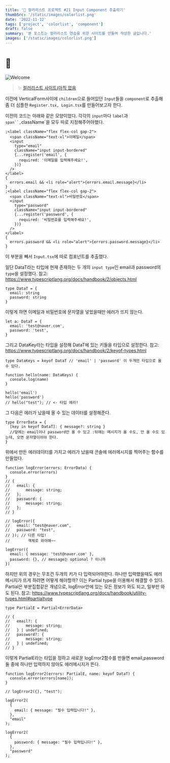 ```yaml
---
title: '🎉 컬러리스트 프로젝트 #21 Input Component 추출하기'
thumbSrc: '/static/images/colorlist.png'
date: '2022-11-12'
tags: ['project', 'colorlist', 'component']
draft: false
summary: '본 포스트는 컬러리스트 연습을 위한 사이트를 만들며 작성한 글입니다.'
images: ['/static/images/colorlist.png']
---
```


# 📌

![Welcome](/static/images/colorlist.png)

> ✨ [컬러리스트 사이트(아직 없음](https://www.)

이전에 VerticalForm사이에 `children`으로 들어있던 `Input`들을 `component`로 추출해
좀 더 심플한 `Register.tsx, Login.tsx`를 만들어보고자 한다.

이전의 코드는 아래와 같은 모양이었다.
각각의 `input`마다 `label`과 ` span``, `className`을 모두 따로 지정해주어야했다.

```tsx
;<label className="flex flex-col gap-2">
  <span className="text-xl">이메일</span>
  <input
    type="email"
    className="input input-bordered"
    {...register('email', {
      required: '이메일을 입력해주세요!',
    })}
  />
</label>
{
  errors.email && <li role="alert">{errors.email.message}</li>
}
;<label className="flex flex-col gap-2">
  <span className="text-xl">비밀번호</span>
  <input
    type="password"
    className="input input-bordered"
    {...register('password', {
      required: '비밀번호를 입력해주세요!',
    })}
  />
</label>
{
  errors.password && <li role="alert">{errors.password.message}</li>
}
```

이 부분을 빼서 `Input.tsx`에 따로 컴포넌트를 추출했다.

일단 DataT라는 타입에 현재 존재하는 두 개의 `input type`인 email과 password의 `type`을 설정했다.
참고: https://www.typescriptlang.org/docs/handbook/2/objects.html

```tsx
type DataT = {
  email: string
  password: string
}
```

이렇게 하면 이메일과 비밀번호에 문자열을 넣었을때만 에러가 뜨지 않는다.

```tsx
let a: DataT = {
  email: 'test@naver.com',
  password: 'test',
}
```

그리고 DataKey라는 타입을 설정해 DataT에 있는 키들을 타입으로 설정한다.
참고: https://www.typescriptlang.org/docs/handbook/2/keyof-types.html

```tsx
type DataKeys = keyof DataT // 'email' | 'password' 이 두개만 타입으로 올 수 있다.

function hello(name: DataKeys) {
  console.log(name)
}

hello('email')
hello('password')
// hello("test"); // <- 타입 에러!
```

그 다음은 에러가 났을때 올 수 있는 데이터를 설정해준다.

```tsx
type ErrorData = {
  [key in keyof DataT]: { message?: string }
  //앞에는 email이나 password만 올 수 있고 :뒤에는 메시지가 올 수도, 안 올 수도 있는데, 오면 문자열이어야 한다.
}
```

위에서 만든 에러데이터를 가지고 에러가 났을때 콘솔에 에러메시지를 찍어주는 함수를 만들었다.

```tsx
function logError(errors: ErrorData) {
  console.error(errors)
}
// {
//   email: {
//       message: string;
//   };
//   password: {
//       message: string;
//   };
// }

// logError({
//   email: "test@naver.com",
//   password: "test",
// }); // 다른 타입!
//        객체로 와야해~~

logError({
  email: { message: 'test@naver.com' },
  password: {}, // message는 optional ? 이니까
})
```

하지만 위의 경우는 무조건 두개의 키가 다 입력되어야한다.
하나만 입력했을때도 에러 메시지가 뜨게 하려면 어떻게 해야할까?
이는 Partial type을 이용해서 해결할 수 있다.
Partial은 부분집합같은 개념으로, logError안에 있는 모든 정보가 와도 되고, 일부만 와도 된다.
참고: https://www.typescriptlang.org/docs/handbook/utility-types.html#partialtype

```tsx
type PartialE = Partial<ErrorData>

// {
//   email?: {
//       message: string;
//   } | undefined;
//   password?: {
//       message: string;
//   } | undefined;
// }
```

이렇게 PartialE라는 타입을 정하고
새로운 logError2함수를 만들면 email,password 둘 중에 하나만 입력하지 않아도 에러메시지가 뜬다.

```
function logError2(errors: PartialE, name: keyof DataT) {
  console.error(errors[name]);
}

// logError2({}, "test");

logError2(
  {
    email: { message: "필수 입력입니다!" },
  },
  "email"
);

logError2(
  {
    password: { message: "필수 입력입니다!" },
  },
  "password"
);
```
